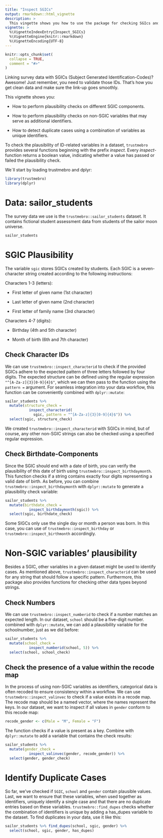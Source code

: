 ```yaml
---
title: "Inspect SGICs"
output: rmarkdown::html_vignette
description: >
  This vingette shows you how to use the package for checking SGIcs and related survey data on plausibility
vignette: >
  %\VignetteIndexEntry{Inspect_SGICs}
  %\VignetteEngine{knitr::rmarkdown}
  %\VignetteEncoding{UTF-8}
---
```


```r
knitr::opts_chunk$set(
  collapse = TRUE,
  comment = "#>"
)
```

Linking survey data with SGICs (Subject Generated Identification-Codes)? Awesome! Just remember, you need to validate those IDs. That's how you get clean data and make sure the link-up goes smoothly.

This vignette shows you:

-   How to perform plausibility checks on different SGIC components.

-   How to perform plausibility checks on non-SGIC variables that may serve as additional identifiers.

-   How to detect duplicate cases using a combination of variables as unique identifiers.

To check the plausibility of ID-related variables in a dataset, `trustmebro` provides several functions beginning with the prefix *inspect*. Every *inspect*-function returns a boolean value, indicating whether a value has passed or failed the plausibility check.

We\`ll start by loading trustmebro and dplyr:

```r
library(trustmebro)
library(dplyr)
```

# Data: sailor_students

The survey data we use is the `trustmebro::sailor_students` dataset. It contains fictional student assessment data from students of the sailor moon universe.

```r
sailor_students
```

# SGIC Plausibility

The variable `sgic` stores SGICs created by students. Each SGIC is a seven-character string created according to the following instructions:

Characters 1-3 (letters):

-   First letter of given name (1st character)

-   Last letter of given name (2nd character)

-   First letter of family name (3rd character)

Characters 4-7 (digits):

-   Birthday (4th and 5th character)

-   Month of birth (6th and 7th character)

## Check Character IDs

We can use `trustmebro::inspect_characterid` to check if the provided SGICs adhere to the expected pattern of three letters followed by four digits. The expected structure can be defined using the regular expression `"^[A-Za-z]{3}[0-9]{4}$"`, which we can then pass to the function using the `pattern =` argument. For seamless integration into your data workflow, this function can be conveniently combined with `dplyr::mutate`:

```r
sailor_students %>% 
  mutate(structure_check = 
           inspect_characterid(
             sgic, pattern = "^[A-Za-z]{3}[0-9]{4}$")) %>%
  select(sgic, structure_check)
```

We created `trustmebro::inspect_characterid` with SGICs in mind, but of course, any other non-SGIC strings can also be checked using a specified regular expression.

## Check Birthdate-Components

Since the SGIC should end with a date of birth, you can verify the plausibility of this date of birth using `trustmebro::inspect_birthdaymonth`. This function checks if a string contains exactly four digits representing a valid date of birth. As before, you can combine `trustmebro::inspect_birthdaymonth` with `dplyr::mutate` to generate a plausibility check variable:

```r
sailor_students %>% 
  mutate(birthdate_check = 
           inspect_birthdaymonth(sgic)) %>%
  select(sgic, birthdate_check)
```

Some SIGCs only use the single day or month a person was born. In this case, you can use of `trustmebro::inspect_birthday` or `trustmebro::inspect_birthmonth` accordingly.

# Non-SGIC variables' plausibility

Besides a SGIC, other variables in a given dataset might be used to identify cases. As mentioned above, `trustmebro::inspect_characterid` can be used for any string that should follow a specific pattern. Furthermore, this package also provides functions for checking other data types beyond strings.

## Check Numbers

We can use `trustmebro::inspect_numberid` to check if a number matches an expected length. In our dataset, `school` should be a five-digit number. combined with `dplyr::mutate`, we can add a plausibility variable for the schoolnumber, just as we did before:

```r
sailor_students %>% 
  mutate(school_check = 
           inspect_numberid(school, 5)) %>%
  select(school, school_check)
```

## Check the presence of a value within the recode map

In the process of using non-SGIC variables as identifiers, categorical data is often recoded to ensure consistency within a workflow. We can use `trustmebro::inspect_valinvec` to check if a value exists in a recode map. The recode map should be a named vector, where the names represent the keys. In our dataset, we want to inspect if all values in `gender` conform to this recode map:

```r
recode_gender <- c(Male = "M", Female = "F")
```

The function checks if a value is present as a key. Combine with `dplyr::mutate` to add a variable that contains the check results:

```r
sailor_students %>% 
  mutate(gender_check = 
           inspect_valinvec(gender, recode_gender)) %>%
  select(gender, gender_check)
```

# Identify Duplicate Cases

So far, we've checked if `SGIC`, `school` and `gender` contain plausible values. Last, we want to ensure that these variables, when used together as identifiers, uniquely identify a single case and that there are no duplicate entries based on these variables. `trustmebro::find_dupes` checks whether the combination of identifiers is unique by adding a has_dupes variable to the dataset. To find duplicates in your data, use it like this:

```r
sailor_students %>% find_dupes(school, sgic, gender) %>%
  select(school, sgic, gender, has_dupes)
```
